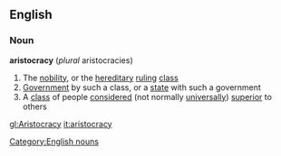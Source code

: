 ==English==
===Noun===
'''aristocracy'''  (''plural'' aristocracies)
#The [[nobility]], or the [[hereditary]] [[ruling]] [[class]]
#[[Government]] by such a class, or a [[state]] with such a government
#A [[class]] of people [[considered]] (not normally [[universally]]) [[superior]] to others
[[Category:English nouns]]

[[gl:Aristocracy]]
[[it:aristocracy]]